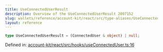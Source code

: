 ```yaml
---
title: UseConnectedUserResult
description: Overview of the UseConnectedUserResult 2097152
slug: wallets/reference/account-kit/react/src/type-aliases/UseConnectedUserResult
layout: reference
---
```


```ts
type UseConnectedUserResult = (ConnectedUser & object) | null;
```

Defined in: [account-kit/react/src/hooks/useConnectedUser.ts:16](https://github.com/alchemyplatform/aa-sdk/blob/923a52171f7246172caf350853843e6680197da9/account-kit/react/src/hooks/useConnectedUser.ts#L16)
